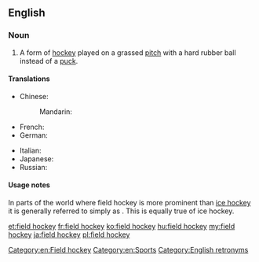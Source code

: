 ==English==
{{wikipedia}}

===Noun===
{{en-noun|head=[[field]] [[hockey]]|-}}

# A form of [[hockey]] played on a grassed [[pitch]] with a hard rubber ball instead of a [[puck]].

====Translations====
{{trans-top|form of hockey}}
* Chinese:
*: Mandarin: {{t|zh|曲棍球|tr=qūgùnqiú|sc=Hani}}
* French: {{t-|fr|hockey sur gazon|m}}
* German: {{t-|de|Feldhockey|n}}
{{trans-mid}}
* Italian: {{t-|it|hockey su prato|m}}
* Japanese: {{t-|ja|フィールドホッケー|tr=fīrudohokkē|sc=Jpan}}
* Russian: {{t-|ru|хоккей на траве|m|tr=xokkéj na travé}}
{{trans-bottom}}

====Usage notes====
In parts of the world where field hockey is more prominent than [[ice hockey]] it is generally referred to simply as {{term|hockey}}. This is equally true of ice hockey.

[[Category:en:Field hockey]]
[[Category:en:Sports]]
[[Category:English retronyms]]

[[et:field hockey]]
[[fr:field hockey]]
[[ko:field hockey]]
[[hu:field hockey]]
[[my:field hockey]]
[[ja:field hockey]]
[[pl:field hockey]]